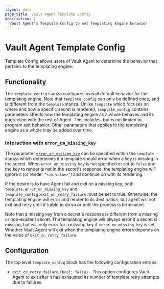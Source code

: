 ```yaml
---
layout: docs
page_title: Vault Agent Template Config
description: |-
  Vault Agent's Template Config to set Templating Engine behavior
---
```


# Vault Agent Template Config

Template Config allows users of Vault Agent to determine the behavior that
pertains to the templating engine.

## Functionality

The `template_config` stanza configures overall default behavior for the
templating engine. Note that `template_config` can only be defined once, and is
different from the `template` stanza. Unlike `template` which focuses on where
and how a specific secret is rendered, `template_config` contains parameters
affects how the templating engine as a whole behaves and its interaction with
the rest of Agent. This includes, but is not limited to, program exit behavior.
Other parameters that applies to the templating engine as a whole may be added
over time.

### Interaction with `error_on_missing_key`

The parameter [`error_on_missing_key`](/docs/agent/template#error_on_missing_key) can be specified within the `template`
stanza which determines if a template should error when a key is missing
in the secret. When `error_on_missing_key` is
not specified or set to `false` and the key to render is not in the secret's
response, the templating engine will ignore it (or render `"<no value>"`)
and continue on with its rendering.

If the desire is to have Agent fail and exit on a missing key, both
`template.error_on_missing_key` and `template_config.exit_on_retry_failure` must
be set to true. Otherwise, the templating engine will error and render to its
destination, but agent will not exit and retry until it's able to do so or until
the process is terminated.

Note that a missing key from a secret's response is different from a missing or
non-existent secret. The templating engine will always error if a secret is
missing, but will only error for a missing key if `error_on_missing_key` is set.
Whether Vault Agent will exit when the templating engine errors depends on the
value of `exit_on_retry_failure`.

## Configuration

The top level `template_config` block has the following configuration entries:

- `exit_on_retry_failure` `(bool: false)` - This option configures Vault Agent
to exit after it has exhausted its number of template retry attempts due to
failures.
